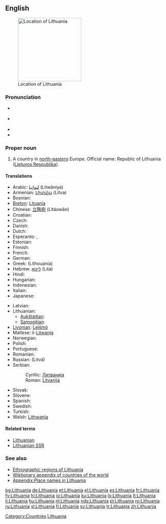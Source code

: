 {{wikipedia}}
==English==
[[Image:EU_location_LIT.png|thumb|200px|Location of Lithuania]]

===Pronunciation===
* {{a|UK}} {{IPA|/ˌlɪθ.juˈeɪ.ni.ə/|/ˌlɪθ.uˈeɪ.ni.ə/}}
* {{a|US}} {{IPA|/ˌlɪθ.uˈeɪ.ni.ə/|/ˌlɪθ.uˈweɪ.ni.ə/}}
* {{audio|en-us-Lithuania.ogg|Audio (US)}}
* {{rhymes|eɪniə}}

===Proper noun===
{{en-proper noun}}

# A country in [[north-eastern]] Europe. Official name: Republic of Lithuania ([[Lietuvos Respublika]]).

====Translations====
{{trans-top|country}}
* Arabic: [[لتوانيا]] (Litwāniya)
* Armenian: [[Լիտվա]] (Litva)
* Bosnian: {{t-|bs|Litvanija|f}}
* [[Breton]]: [[Lituania]]
* Chinese: [[立陶宛]] (Lìtáowǎn)
* Croatian: {{t-|hr|Litva|f}}
* Czech: {{t+|cs|Litva}}
* Danish: {{t+|da|Litauen}}
* Dutch: {{t+|nl|Litouwen}}
* Esperanto: {{t-|eo|Litovio|xs=Esperanto}}, {{t-|eo|Litovujo|xs=Esperanto}}
* Estonian: {{t+|et|Leedu}}
* Finnish: {{t+|fi|Liettua}}
* French: {{t+|fr|Lituanie|f}}
* German: {{t+|de|Litauen}}
* Greek: {{t+|el|Λιθουανία|f|sc=Grek}} (Lithouanía)
* Hebrew: [[ליטא]] (Lita)
* Hindi: {{t+|hi|लिथुआनिया|sc=Deva|xs=Hindi}}
* Hungarian: {{t+|hu|Litvánia}}
* Indonesian: {{t-|id|Lithuania|xs=Indonesian}}
* Italian: {{t-|it|Lituania|f}}
* Japanese: {{t+|ja|リトアニア|tr=Ritoania|sc=Jpan}}
{{trans-mid}}
* Latvian: {{t+|lv|Lietuva|f|xs=Latvian}}
* Lithuanian: 
** [[Aukštaitian]]: {{t+|lt|Lietuva|f|xs=Lithuanian}}
** [[Samogitian]]: {{tø|bat-smg|Lietova|f|xs=Samogitian}}
* [[Livonian]]: [[Leišmō]]
* Maltese: il-[[Litwanja]]
* Norwegian: {{t+|no|Litauen}}
* Polish: {{t+|pl|Litwa|f}}
* Portuguese: {{t+|pt|Lituânia}}
* Romanian: {{t+|ro|Lituania|f}}
* Russian: {{t+|ru|Литва|f|sc=Cyrl}} (Litvá)
* Serbian:
*: Cyrillic: [[Литванија]] {{f}}
*: Roman: [[Litvanija]] {{f}}
* Slovak: {{t-|sk|Litva|f}}
* Slovene: {{t+|sl|Litva|f}}
* Spanish: {{t+|es|Lituania}}
* Swedish: {{t+|sv|Litauen}}
* Turkish: {{t+|tr|Litvanya}}
* Welsh: [[Lithwania]]
{{trans-bottom}}

====Related terms====
* [[Lithuanian]]
* [[Lithuanian SSR]]

===See also===
* [[:Template:Lithuania map|Ethnographic regions of Lithuania]]
* [[Appendix:Countries of the world|Wiktionary appendix of countries of the world]]
* [[Appendix:Place names in Lithuania]]

[[Category:Countries]]
[[Category:Lithuania| Lithuania]]

[[bg:Lithuania]]
[[de:Lithuania]]
[[et:Lithuania]]
[[el:Lithuania]]
[[es:Lithuania]]
[[fr:Lithuania]]
[[fy:Lithuania]]
[[hi:Lithuania]]
[[io:Lithuania]]
[[ku:Lithuania]]
[[lo:Lithuania]]
[[lt:Lithuania]]
[[li:Lithuania]]
[[hu:Lithuania]]
[[nl:Lithuania]]
[[nds:Lithuania]]
[[pl:Lithuania]]
[[ro:Lithuania]]
[[ru:Lithuania]]
[[sl:Lithuania]]
[[fi:Lithuania]]
[[sv:Lithuania]]
[[tr:Lithuania]]
[[zh:Lithuania]]
